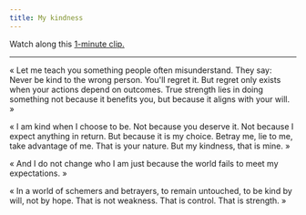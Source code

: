 ```yaml
---
title: My kindness
---
```


Watch along this [1-minute clip.](https://www.youtube.com/watch?v=UcwkMI9T_94&list=PLTKbnePaeauV0FDvmvYakqI04goE0_3qz&index=42)

---

« Let me teach you something people often misunderstand. They say: Never be kind to the wrong person. You'll regret it. But regret only exists when your actions depend on outcomes. True strength lies in doing something not because it benefits you, but because it aligns with your will. »

« I am kind when I choose to be. Not because you deserve it. Not because I expect anything in return. But because it is my choice. Betray me, lie to me, take advantage of me. That is your nature. But my kindness, that is mine. »

« And I do not change who I am just because the world fails to meet my expectations. »

« In a world of schemers and betrayers, to remain untouched, to be kind by will, not by hope. That is not weakness. That is control. That is strength. »